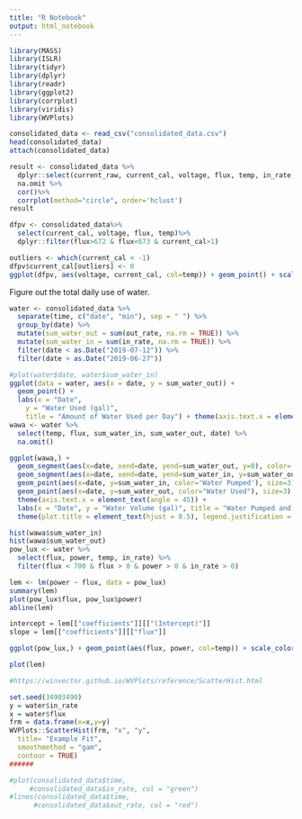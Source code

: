 ```yaml
---
title: "R Notebook"
output: html_notebook
---
```

```r
library(MASS)
library(ISLR)
library(tidyr)
library(dplyr)
library(readr)
library(ggplot2)
library(corrplot)
library(viridis)
library(WVPlots)
```

```r

consolidated_data <- read_csv("consolidated_data.csv")
head(consolidated_data)
attach(consolidated_data)
```

```r
result <- consolidated_data %>%
  dplyr::select(current_raw, current_cal, voltage, flux, temp, in_rate, out_rate, power, in_rate, out_rate, pump_voltage, vdrop, pump_power, power_loss, 'W/m^2 Solar Radiation') %>%
  na.omit %>%
  cor()%>%
  corrplot(method="circle", order='hclust')
result
```

```r
dfpv <- consolidated_data%>%
  select(current_cal, voltage, flux, temp)%>%
  dplyr::filter(flux>672 & flux<673 & current_cal>1)

outliers <- which(current_cal < -1)
dfpv$current_cal[outliers] <- 0
ggplot(dfpv, aes(voltage, current_cal, col=temp)) + geom_point() + scale_color_viridis()
```

Figure out the total daily use of water.
```r
water <- consolidated_data %>% 
  separate(time, c("date", "min"), sep = " ") %>%
  group_by(date) %>%
  mutate(sum_water_out = sum(out_rate, na.rm = TRUE)) %>%
  mutate(sum_water_in = sum(in_rate, na.rm = TRUE)) %>%
  filter(date < as.Date("2019-07-12")) %>%
  filter(date > as.Date("2019-06-27"))
```
```r
#plot(water$date, water$sum_water_in)
ggplot(data = water, aes(x = date, y = sum_water_out)) +
  geom_point() +
  labs(x = "Date",
    y = "Water Used (gal)",
    title = "Amount of Water Used per Day") + theme(axis.text.x = element_text(angle = 45))
wawa <- water %>%
  select(temp, flux, sum_water_in, sum_water_out, date) %>%
  na.omit()

ggplot(wawa,) + 
  geom_segment(aes(x=date, xend=date, yend=sum_water_out, y=0), color='cyan4', size=4) + 
  geom_segment(aes(x=date, xend=date, yend=sum_water_in, y=sum_water_out), color='dark green', size=4) + 
  geom_point(aes(x=date, y=sum_water_in, color='Water Pumped'), size=3) + 
  geom_point(aes(x=date, y=sum_water_out, color="Water Used"), size=3) + 
  theme(axis.text.x = element_text(angle = 45)) + 
  labs(x = "Date", y = "Water Volume (gal)", title = "Water Pumped and Water Used Each Day") + 
  theme(plot.title = element_text(hjust = 0.5), legend.justification = 'right') + theme(legend.title = element_blank())
```
```r
hist(wawa$sum_water_in)
hist(wawa$sum_water_out)
pow_lux <- water %>%
  select(flux, power, temp, in_rate) %>%
  filter(flux < 700 & flux > 0 & power > 0 & in_rate > 0)

lem <- lm(power ~ flux, data = pow_lux)
summary(lem)
plot(pow_lux$flux, pow_lux$power)
abline(lem)

intercept = lem[["coefficients"]][["(Intercept)"]]
slope = lem[["coefficients"]][["flux"]]

ggplot(pow_lux,) + geom_point(aes(flux, power, col=temp)) + scale_color_viridis() + labs(x = "Flux (W/m^2)", y = "Power (W)", title = "Solar Power Generation w/ Pump Running") + theme(plot.title = element_text(hjust = 0.5)) + geom_abline(slope = lem$coefficients[2], intercept = lem$coefficients[1]) + geom_text(aes(200, 750, label = paste("y =",slope, "x", " + ", intercept)))

plot(lem)

#https://winvector.github.io/WVPlots/reference/ScatterHist.html

set.seed(34903490)
y = water$in_rate
x = water$flux
frm = data.frame(x=x,y=y)
WVPlots::ScatterHist(frm, "x", "y",
  title= "Example Fit",
  smoothmethod = "gam",
  contour = TRUE)
######

#plot(consolidated_data$time, 
     #consolidated_data$in_rate, col = "green")
#lines(consolidated_data$time,
      #consolidated_data$out_rate, col = "red")
```


